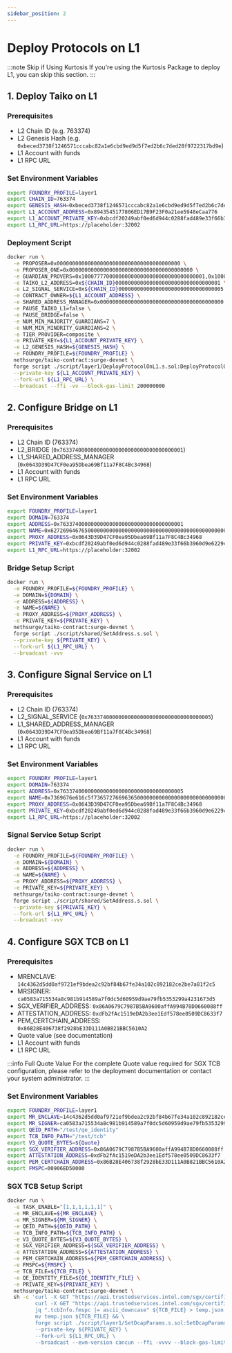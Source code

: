 ```yaml
---
sidebar_position: 2
---
```



# Deploy Protocols on L1

:::note Skip if Using Kurtosis
If you're using the Kurtosis Package to deploy L1, you can skip this section.
:::

## 1. Deploy Taiko on L1

### Prerequisites

- L2 Chain ID (e.g. 763374)
- L2 Genesis Hash (e.g. `0xbeced3738f1246571cccabc82a1e6cbd9ed9d5f7ed2b6c7ded28f9722317bd9e`)
- L1 Account with funds
- L1 RPC URL

### Set Environment Variables

```bash
export FOUNDRY_PROFILE=layer1
export CHAIN_ID=763374
export GENESIS_HASH=0xbeced3738f1246571cccabc82a1e6cbd9ed9d5f7ed2b6c7ded28f9722317bd9e
export L1_ACCOUNT_ADDRESS=0x8943545177806ED17B9F23F0a21ee5948eCaa776
export L1_ACCOUNT_PRIVATE_KEY=0xbcdf20249abf0ed6d944c0288fad489e33f66b3960d9e6229c1cd214ed3bbe31
export L1_RPC_URL=https://placeholder:32002
```

### Deployment Script

```bash
docker run \
  -e PROPOSER=0x0000000000000000000000000000000000000000 \
  -e PROPOSER_ONE=0x0000000000000000000000000000000000000000 \
  -e GUARDIAN_PROVERS=0x1000777700000000000000000000000000000001,0x1000777700000000000000000000000000000002,0x1000777700000000000000000000000000000003,0x1000777700000000000000000000000000000004,0x1000777700000000000000000000000000000005,0x1000777700000000000000000000000000000006,0x1000777700000000000000000000000000000007 \
  -e TAIKO_L2_ADDRESS=0x${CHAIN_ID}0000000000000000000000000000000001 \
  -e L2_SIGNAL_SERVICE=0x${CHAIN_ID}0000000000000000000000000000000005 \
  -e CONTRACT_OWNER=${L1_ACCOUNT_ADDRESS} \
  -e SHARED_ADDRESS_MANAGER=0x0000000000000000000000000000000000000000 \
  -e PAUSE_TAIKO_L1=false \
  -e PAUSE_BRIDGE=false \
  -e NUM_MIN_MAJORITY_GUARDIANS=7 \
  -e NUM_MIN_MINORITY_GUARDIANS=2 \
  -e TIER_PROVIDER=composite \
  -e PRIVATE_KEY=${L1_ACCOUNT_PRIVATE_KEY} \
  -e L2_GENESIS_HASH=${GENESIS_HASH} \
  -e FOUNDRY_PROFILE=${FOUNDRY_PROFILE} \
  nethsurge/taiko-contract:surge-devnet \
  forge script ./script/layer1/DeployProtocolOnL1.s.sol:DeployProtocolOnL1 \
  --private-key ${L1_ACCOUNT_PRIVATE_KEY} \
  --fork-url ${L1_RPC_URL} \
  --broadcast --ffi -vv --block-gas-limit 200000000
```

## 2. Configure Bridge on L1

### Prerequisites

- L2 Chain ID (763374)
- L2_BRIDGE (`0x7633740000000000000000000000000000000001`)
- L1_SHARED_ADDRESS_MANAGER (`0x0643D39D47CF0ea95Dbea69Bf11a7F8C4Bc34968`)
- L1 Account with funds
- L1 RPC URL

### Set Environment Variables

```bash
export FOUNDRY_PROFILE=layer1
export DOMAIN=763374
export ADDRESS=0x7633740000000000000000000000000000000001
export NAME=0x6272696467650000000000000000000000000000000000000000000000000000
export PROXY_ADDRESS=0x0643D39D47CF0ea95Dbea69Bf11a7F8C4Bc34968
export PRIVATE_KEY=0xbcdf20249abf0ed6d944c0288fad489e33f66b3960d9e6229c1cd214ed3bbe31
export L1_RPC_URL=https://placeholder:32002
```

### Bridge Setup Script

```bash
docker run \
  -e FOUNDRY_PROFILE=${FOUNDRY_PROFILE} \
  -e DOMAIN=${DOMAIN} \
  -e ADDRESS=${ADDRESS} \
  -e NAME=${NAME} \
  -e PROXY_ADDRESS=${PROXY_ADDRESS} \
  -e PRIVATE_KEY=${PRIVATE_KEY} \
  nethsurge/taiko-contract:surge-devnet \
  forge script ./script/shared/SetAddress.s.sol \
  --private-key ${PRIVATE_KEY} \
  --fork-url ${L1_RPC_URL} \
  --broadcast -vvv
```

## 3. Configure Signal Service on L1

### Prerequisites

- L2 Chain ID (763374)
- L2_SIGNAL_SERVICE (`0x7633740000000000000000000000000000000005`)
- L1_SHARED_ADDRESS_MANAGER (`0x0643D39D47CF0ea95Dbea69Bf11a7F8C4Bc34968`)
- L1 Account with funds
- L1 RPC URL

### Set Environment Variables

```bash
export FOUNDRY_PROFILE=layer1
export DOMAIN=763374
export ADDRESS=0x7633740000000000000000000000000000000005
export NAME=0x7369676e616c5f73657276696365000000000000000000000000000000000000
export PROXY_ADDRESS=0x0643D39D47CF0ea95Dbea69Bf11a7F8C4Bc34968
export PRIVATE_KEY=0xbcdf20249abf0ed6d944c0288fad489e33f66b3960d9e6229c1cd214ed3bbe31
export L1_RPC_URL=https://placeholder:32002
```

### Signal Service Setup Script

```bash
docker run \
  -e FOUNDRY_PROFILE=${FOUNDRY_PROFILE} \
  -e DOMAIN=${DOMAIN} \
  -e ADDRESS=${ADDRESS} \
  -e NAME=${NAME} \
  -e PROXY_ADDRESS=${PROXY_ADDRESS} \
  -e PRIVATE_KEY=${PRIVATE_KEY} \
  nethsurge/taiko-contract:surge-devnet \
  forge script ./script/shared/SetAddress.s.sol \
  --private-key ${PRIVATE_KEY} \
  --fork-url ${L1_RPC_URL} \
  --broadcast -vvv
```

## 4. Configure SGX TCB on L1

### Prerequisites

- MRENCLAVE: `14c4362d5dd0af9721ef9bdea2c92bf84b67fe34a102c892182ce2be7a81f2c5`
- MRSIGNER: `ca0583a715534a8c981b914589a7f0dc5d60959d9ae79fb5353299a4231673d5`
- SGX_VERIFIER_ADDRESS: `0x86A0679C7987B5BA9600affA994B78D0660088ff`
- ATTESTATION_ADDRESS: `0xdFb2fAc1519eDA2b3ee1Edf578ee0509DC8633f7`
- PEM_CERTCHAIN_ADDRESS: `0x86B28E406738f2928bE33D111A0B821BBC5610A2`
- Quote value (see documentation)
- L1 Account with funds
- L1 RPC URL

:::info Full Quote Value
For the complete Quote value required for SGX TCB configuration, please refer to the deployment documentation or contact your system administrator.
:::

### Set Environment Variables

```bash
export FOUNDRY_PROFILE=layer1
export MR_ENCLAVE=14c4362d5dd0af9721ef9bdea2c92bf84b67fe34a102c892182ce2be7a81f2c5
export MR_SIGNER=ca0583a715534a8c981b914589a7f0dc5d60959d9ae79fb5353299a4231673d5
export QEID_PATH="/test/qe_identity"
export TCB_INFO_PATH="/test/tcb"
export V3_QUOTE_BYTES=${Quote}
export SGX_VERIFIER_ADDRESS=0x86A0679C7987B5BA9600affA994B78D0660088ff
export ATTESTATION_ADDRESS=0xdFb2fAc1519eDA2b3ee1Edf578ee0509DC8633f7
export PEM_CERTCHAIN_ADDRESS=0x86B28E406738f2928bE33D111A0B821BBC5610A2
export FMSPC=00906ED50000
```

### SGX TCB Setup Script

```bash
docker run \
  -e TASK_ENABLE="[1,1,1,1,1,1]" \
  -e MR_ENCLAVE=${MR_ENCLAVE} \
  -e MR_SIGNER=${MR_SIGNER} \
  -e QEID_PATH=${QEID_PATH} \
  -e TCB_INFO_PATH=${TCB_INFO_PATH} \
  -e V3_QUOTE_BYTES=${V3_QUOTE_BYTES} \
  -e SGX_VERIFIER_ADDRESS=${SGX_VERIFIER_ADDRESS} \
  -e ATTESTATION_ADDRESS=${ATTESTATION_ADDRESS} \
  -e PEM_CERTCHAIN_ADDRESS=${PEM_CERTCHAIN_ADDRESS} \
  -e FMSPC=${FMSPC} \
  -e TCB_FILE=${TCB_FILE} \
  -e QE_IDENTITY_FILE=${QE_IDENTITY_FILE} \
  -e PRIVATE_KEY=${PRIVATE_KEY} \
  nethsurge/taiko-contract:surge-devnet \
  sh -c 'curl -X GET "https://api.trustedservices.intel.com/sgx/certification/v3/tcb?fmspc=${FMSPC}" > ${TCB_FILE} && \
         curl -X GET "https://api.trustedservices.intel.com/sgx/certification/v3/qe/identity" > ${QE_IDENTITY_FILE} && \
         jq ".tcbInfo.fmspc |= ascii_downcase" ${TCB_FILE} > temp.json && \
         mv temp.json ${TCB_FILE} && \
         forge script ./script/layer1/SetDcapParams.s.sol:SetDcapParams \
         --private-key ${PRIVATE_KEY} \
         --fork-url ${L1_RPC_URL} \
         --broadcast --evm-version cancun --ffi -vvvv --block-gas-limit 100000000 --legacy'
```
